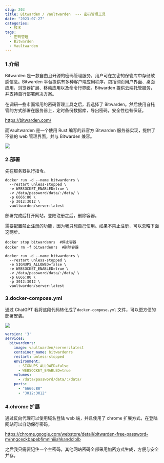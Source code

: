 ```yaml
---
slug: 203
title: Bitwarden / Vaultwarden  --- 密码管理工具
date: "2023-07-27"
categories: 
  - 技术
tags:
  - 密码管理
  - Bitwarden
  - Vaultwarden
---
```


### 1.介绍

Bitwarden 是一款自由且开源的密码管理服务，用户可在加密的保管库中存储敏感信息。Bitwarden 平台提供有多种客户端应用程序，包括网页用户界面、桌面应用，浏览器扩展、移动应用以及命令行界面。Bitwarden 提供云端托管服务，并支持自行部署解决方案。

在调研一些市面常用的密码管理工具之后，我选择了 Bitwarden。然后使用自托管的方式部署在服务器上，定时备份数据库，导出密码，安全性也有保证。

https://bitwarden.com/

而Vaultwarden 是一个使用 Rust 编写的非官方 Bitwarden 服务器实现，提供了不错的 web 管理界面，并与 Bitwarden 兼容。

![](https://imgurl.zburu.com/images/2023/64c2607587a9a.png)

### 2.部署

先在服务器执行指令。

```shell
docker run -d --name bitwardenrs \  
  --restart unless-stopped \  
  -e WEBSOCKET_ENABLED=true \  
  -v /data/password/data/:/data/ \  
  -p 6666:80 \  
  -p 3012:3012 \  
  vaultwarden/server:latest
```

部署完成后打开网站，登陆注册之后，删除容器。

需要配置禁止注册的功能，因为我只想自己使用。如果不禁止注册，可以忽略下面这两步。

```shell
docker stop bitwardenrs  #停止容器  
docker rm -f bitwardenrs  #删除容器
```

```shell
docker run -d --name bitwardenrs \  
  --restart unless-stopped \  
  -e SIGNUPS_ALLOWED=false \  
  -e WEBSOCKET_ENABLED=true \  
  -v /data/password/data/:/data/ \  
  -p 6666:80 \  
  -p 3012:3012 \  
  vaultwarden/server:latest
```

### 3.docker-compose.yml

通过 ChatGPT 我将这段代码转化成了`docker-compose.yml` 文件，可以更方便的部署安装。

![](https://imgurl.zburu.com/images/2023/64c261e24fc4a.png)

```yml
version: '3'
services:
  bitwardenrs:
    image: vaultwarden/server:latest
    container_name: bitwardenrs
    restart: unless-stopped
    environment:
      - SIGNUPS_ALLOWED=false
      - WEBSOCKET_ENABLED=true
    volumes:
      - /data/password/data/:/data/
    ports:
      - "6666:80"
      - "3012:3012"
```

### 4.chrome 扩展

通过反向代理可以使用域名登陆 web 端，并且使用了 chrome 扩展方式，在登陆网站可以自动保存密码。

https://chrome.google.com/webstore/detail/bitwarden-free-password-m/nngceckbapebfimnlniiiahkandclblb

之后我只需要记住一个主密码，其他网站密码全部采用加密方式生成，方便与安全并存。